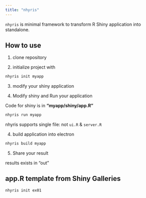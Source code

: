 ```yaml
---
title: "nhyris"
---
```


`nhyris` is minimal framework to transform R Shiny application into standalone.

## How to use

1. clone repository

2. initialize project with

```sh
nhyris init myapp
```

3. modify your shiny application


4. Modify shiny and Run your application

Code for shiny is in **"myapp/shiny/app.R"**

```sh
nhyris run myapp
```

::: {.callout-note}
nhyris supports single file: not `ui.R` & `server.R`
:::

4. build application into electron

```sh
nhyris build myapp
```

5. Share your result

results exists in "out"


## app.R template from Shiny Galleries 

```sh
nhyris init ex01
```


